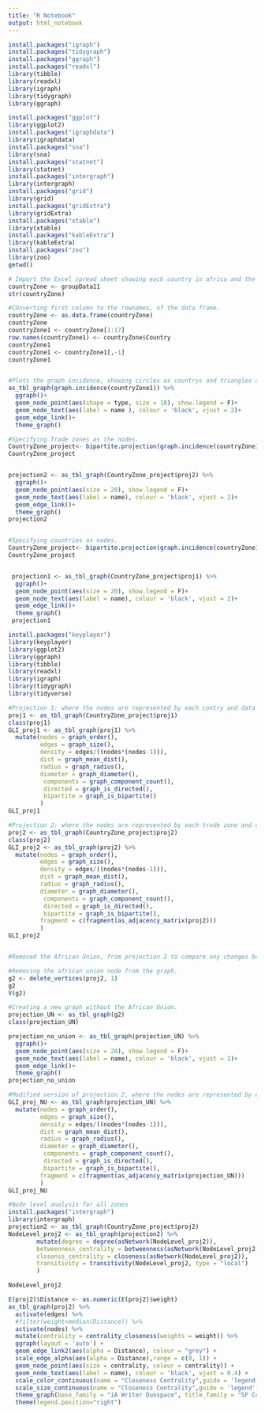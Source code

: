 ---
title: "R Notebook"
output: html_notebook
---
```{r}
install.packages("igraph")
install.packages("tidygraph")
install.packages("ggraph")
install.packages("readxl")
library(tibble)
library(readxl)
library(igraph)
library(tidygraph)
library(ggraph)

install.packages("ggplot")
library(ggplot2)
install.packages("igraphdata")
library(igraphdata)
install.packages("sna")
library(sna)
install.packages("statnet")
library(statnet)
install.packages("intergraph")
library(intergraph)
install.packages("grid")
library(grid)
install.packages("gridExtra")
library(gridExtra)
install.packages("xtable")
library(xtable)
install.packages("kableExtra")
library(kableExtra)
install.packages("zoo")
library(zoo)
getwd()

# Import the Excel spread sheet showing each country in africa and the trade zones the are a member of.
countryZone <- groupData11
str(countryZone)

#COnverting first column to the rownames, of the data frame.
countryZone <- as.data.frame(countryZone)
countryZone
countryZone1 <- countryZone[1:17]
row.names(countryZone1) <- countryZone$Country
countryZone1
countryZone1 <- countryZone1[,-1]
countryZone1


#Plots the graph incidence, showing circles as countrys and triangles as trade zones
as_tbl_graph(graph.incidence(countryZone1)) %>% 
  ggraph()+
  geom_node_point(aes(shape = type, size = 18), show.legend = F)+
  geom_node_text(aes(label = name ), colour = 'black', vjust = 2)+
  geom_edge_link()+
  theme_graph()

#Specifying Trade zones as the nodes.
CountryZone_project<- bipartite.projection(graph.incidence(countryZone1)) 
CountryZone_project


projection2 <- as_tbl_graph(CountryZone_project$proj2) %>% 
  ggraph()+
  geom_node_point(aes(size = 20), show.legend = F)+
  geom_node_text(aes(label = name), colour = 'black', vjust = 2)+
  geom_edge_link()+
  theme_graph()
projection2


#Specifying countries as nodes.
CountryZone_project<- bipartite.projection(graph.incidence(countryZone1)) 
CountryZone_project


 projection1 <- as_tbl_graph(CountryZone_project$proj1) %>% 
  ggraph()+
  geom_node_point(aes(size = 20), show.legend = F)+
  geom_node_text(aes(label = name), colour = 'black', vjust = 2)+
  geom_edge_link()+
  theme_graph()
 projection1

```


```{r}

install.packages("keyplayer")
library(keyplayer)
library(ggplot2)
library(ggraph)
library(tibble)
library(readxl)
library(igraph)
library(tidygraph)
library(tidyverse)

#Projection 1: where the nodes are represented by each contry and data is extracted (GLIs)
proj1 <- as_tbl_graph(CountryZone_project$proj1)
class(proj1)
GLI_proj1 <- as_tbl_graph(proj1) %>% 
  mutate(nodes = graph_order(),
         edges = graph_size(), 
         density = edges/((nodes*(nodes-1))), 
         dist = graph_mean_dist(), 
         radius = graph_radius(), 
         diameter = graph_diameter(), 
          components = graph_component_count(),
          directed = graph_is_directed(),
          bipartite = graph_is_bipartite()
         )
GLI_proj1

#Projection 2: where the nodes are represented by each trade zone and data is extracted (GLIs)
proj2 <- as_tbl_graph(CountryZone_project$proj2)
class(proj2)
GLI_proj2 <- as_tbl_graph(proj2) %>% 
  mutate(nodes = graph_order(),
         edges = graph_size(), 
         density = edges/((nodes*(nodes-1))), 
         dist = graph_mean_dist(), 
         radius = graph_radius(), 
         diameter = graph_diameter(), 
          components = graph_component_count(),
          directed = graph_is_directed(),
          bipartite = graph_is_bipartite(), 
         fragment = c(fragment(as_adjacency_matrix(proj2)))
         )
GLI_proj2


#Removed the African Union, from projection 2 to compare any changes between projection 2 (Trade Zone with African union) and projection with out the african union. 

#Removing the african union node from the graph.
g2 <- delete_vertices(proj2, 1) 
g2
V(g2)

#Creating a new graph without the African Union.
projection_UN <- as_tbl_graph(g2)
class(projection_UN)

projection_no_union <- as_tbl_graph(projection_UN) %>% 
  ggraph()+
  geom_node_point(aes(size = 20), show.legend = F)+
  geom_node_text(aes(label = name), colour = 'black', vjust = 2)+
  geom_edge_link()+
  theme_graph()
projection_no_union 

#Modified version of projection 2, where the nodes are represented by each trade zone (Excluding the African union) and data is extracted (GLIs)
GLI_proj_NU <- as_tbl_graph(projection_UN) %>% 
  mutate(nodes = graph_order(),
         edges = graph_size(), 
         density = edges/((nodes*(nodes-1))), 
         dist = graph_mean_dist(), 
         radius = graph_radius(), 
         diameter = graph_diameter(), 
          components = graph_component_count(),
          directed = graph_is_directed(),
          bipartite = graph_is_bipartite(), 
         fragment = c(fragment(as_adjacency_matrix(projection_UN)))
         )
GLI_proj_NU
```

```{r}

#Node level analysis for all zones 
install.packages("intergraph")
library(intergraph)
projection2 <- as_tbl_graph(CountryZone_project$proj2)
NodeLevel_proj2 <- as_tbl_graph(projection2) %>% 
        mutate(degree = degree(asNetwork(NodeLevel_proj2)),
        betweenness_centrality = betweenness(asNetwork(NodeLevel_proj2)),
        closenss_centrality = closeness(asNetwork(NodeLevel_proj2)),
        transitivity = transitivity(NodeLevel_proj2, type = "local")
        )

NodeLevel_proj2

E(proj2)$Distance <- as.numeric(E(proj2)$weight)
as_tbl_graph(proj2) %>% 
  activate(edges) %>% 
  #filter(weight>median(Distance)) %>%
  activate(nodes) %>% 
  mutate(centrality = centrality_closeness(weights = weight)) %>% 
  ggraph(layout = 'auto') + 
  geom_edge_link2(aes(alpha = Distance), colour = "grey") + 
  scale_edge_alpha(aes(alpha = Distance),range = c(0, 1)) +
  geom_node_point(aes(size = centrality, colour = centrality)) + 
  geom_node_text(aes(label = name), colour = 'black', vjust = 0.4) +
  scale_color_continuous(name = "Closeness Centrality",guide = 'legend') + 
  scale_size_continuous(name = "Closeness Centrality",guide = 'legend') +
  theme_graph(base_family = "iA Writer Duospace", title_family = "SF Compact Display", background = "aliceblue", base_size = 8)+ 
  theme(legend.position="right")

```